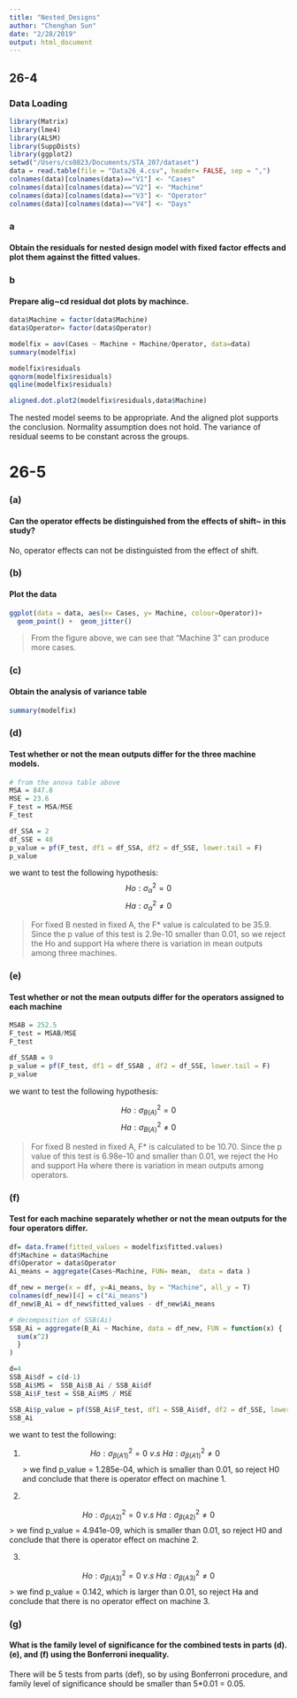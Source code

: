 ```yaml
---
title: "Nested_Designs"
author: "Chenghan Sun"
date: "2/28/2019"
output: html_document
---
```


## 26-4 

### Data Loading 
```r
library(Matrix)
library(lme4)
library(ALSM)
library(SuppDists)
library(ggplot2)
setwd("/Users/cs0823/Documents/STA_207/dataset")
data = read.table(file = "Data26_4.csv", header= FALSE, sep = ",")
colnames(data)[colnames(data)=="V1"] <- "Cases"
colnames(data)[colnames(data)=="V2"] <- "Machine"
colnames(data)[colnames(data)=="V3"] <- "Operator"
colnames(data)[colnames(data)=="V4"] <- "Days"
```

### a 
#### Obtain the residuals for nested design model with fixed factor effects and plot them against the fitted values.
### b 
#### Prepare alig~cd residual dot plots by machince.
```r
data$Machine = factor(data$Machine)
data$Operator= factor(data$Operator)

modelfix = aov(Cases ~ Machine + Machine/Operator, data=data)
summary(modelfix)

modelfix$residuals
qqnorm(modelfix$residuals)
qqline(modelfix$residuals)

aligned.dot.plot2(modelfix$residuals,data$Machine)
```
The nested model seems to be appropriate. And the aligned plot supports the conclusion. Normality assumption does not hold. The variance of residual seems to be constant across the groups.

# 26-5

### (a)
#### Can the operator effects be distinguished from the effects of shift~ in this study?
No, operator effects can not be distinguisted from the effect of shift.

### (b)
#### Plot the data
```r
ggplot(data = data, aes(x= Cases, y= Machine, colour=Operator))+
  geom_point() +  geom_jitter() 
```
> From the figure above, we can see that "Machine 3" can produce more cases. 

### (c)
#### Obtain the analysis of variance table
```r
summary(modelfix)
```

### (d)
#### Test whether or not the mean outputs differ for the three machine models.
```r
# from the anova table above
MSA = 847.8
MSE = 23.6
F_test = MSA/MSE
F_test

df_SSA = 2
df_SSE = 48
p_value = pf(F_test, df1 = df_SSA, df2 = df_SSE, lower.tail = F)
p_value
```
we want to test the following hypothesis:
$$ Ho : \sigma^2_{\alpha} = 0  $$
$$ Ha : \sigma^2_{\alpha} \neq  0  $$

> For fixed B nested in fixed A, the F* value is calculated to be 35.9. 
Since the p value of this test is 2.9e-10 smaller than 0.01, so we reject the Ho and support Ha where there is variation in mean outputs among three machines.

### (e)
#### Test whether or not the mean outputs differ for the operators assigned to each machine
```r
MSAB = 252.5
F_test = MSAB/MSE
F_test 

df_SSAB = 9
p_value = pf(F_test, df1 = df_SSAB , df2 = df_SSE, lower.tail = F)
p_value
```
we want to test the following hypothesis:

$$ Ho : \sigma^2_{B(A)} = 0  $$
$$ Ha : \sigma^2_{B(A)} \neq  0  $$

> For fixed B nested in fixed A, F* is calculated to be 10.70. Since the p value of this test is 6.98e-10 and smaller than 0.01, we reject the Ho and support Ha where there is variation in mean outputs among operators.

### (f)
#### Test for each machine separately whether or not the mean outputs for the four operators differ.
```r
df= data.frame(fitted_values = modelfix$fitted.values)
df$Machine = data$Machine
df$Operator = data$Operator
Ai_means = aggregate(Cases~Machine, FUN= mean,  data = data )

df_new = merge(x = df, y=Ai_means, by = "Machine", all_y = T)
colnames(df_new)[4] = c("Ai_means")
df_new$B_Ai = df_new$fitted_values - df_new$Ai_means

# decomposition of SSB(Ai)
SSB_Ai = aggregate(B_Ai ~ Machine, data = df_new, FUN = function(x) { 
  sum(x^2) 
  } 
)

d=4
SSB_Ai$df = c(d-1)
SSB_Ai$MS =  SSB_Ai$B_Ai / SSB_Ai$df
SSB_Ai$F_test = SSB_Ai$MS / MSE  

SSB_Ai$p_value = pf(SSB_Ai$F_test, df1 = SSB_Ai$df, df2 = df_SSE, lower.tail = F)
SSB_Ai
```
we want to test the following:

(1)
$$ Ho : \sigma^2_{\beta(A1)} = 0 \  v.s  \ Ha : \sigma^2_{\beta(A1)} \neq  0  $$
> we find p_value = 1.285e-04, which is smaller than 0.01, so reject H0 and conclude that there is operator effect on machine 1.

(2)

$$ Ho : \sigma^2_{\beta(A2)} = 0 \  v.s  \ Ha : \sigma^2_{\beta(A2)} \neq  0  $$
> we find p_value = 4.941e-09, which is smaller than 0.01, so reject H0 and conclude that there is operator effect on machine 2.

(3)

$$ Ho : \sigma^2_{\beta(A3)} = 0 \  v.s  \ Ha : \sigma^2_{\beta(A3)} \neq  0  $$
> we find p_value = 0.142, which is larger than 0.01, so reject Ha and conclude that there is no operator effect on machine 3.

### (g)
#### What is the family level of significance for the combined tests in parts (d). (e), and (f) using the Bonferroni inequality.

There will be 5 tests from parts (def), so by using Bonferroni procedure, and family level of significance should be smaller than 5*0.01 = 0.05.

